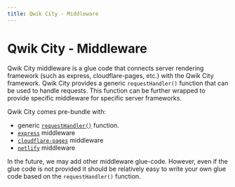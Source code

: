 ```yaml
---
title: Qwik City - Middleware
---
```


# Qwik City - Middleware

Qwik City middleware is a glue code that connects server rendering framework (such as express, cloudflare-pages, etc.) with the Qwik City framework. Qwik City provides a generic `requestHandler()` function that can be used to handle requests. This function can be further wrapped to provide specific middleware for specific server frameworks. 

Qwik City comes pre-bundle with:
- generic [`requestHandler()`](https://github.com/BuilderIO/qwik/blob/main/packages/qwik-city/middleware/request-handler/) function.
- [`express`](https://github.com/BuilderIO/qwik/tree/main/packages/qwik-city/middleware/express) middleware
- [`cloudflare-pages`](https://github.com/BuilderIO/qwik/tree/main/packages/qwik-city/middleware/cloudflare-pages) middleware
- [`netlify`](https://github.com/BuilderIO/qwik/tree/main/packages/qwik-city/middleware/netlify-edge) middleware

In the future, we may add other middleware glue-code. However, even if the glue code is not provided it should be relatively easy to write your own glue code based on the `requestHandler()` function.